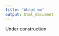 ```yaml
---
title: "About me"
output: html_document
---
```


Under construction
<!--
<p style="text-align: justify">Enthusiastic about psychology of multilingualism. Hard-working, curious to learn more, a critical and creative thinker. Respectful and appreciative. A big fan of search engines and comedy genre.</p>
-->